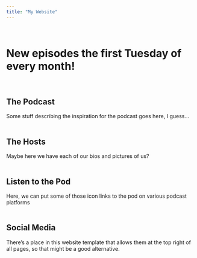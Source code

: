 ```yaml
---
title: "My Website"
---
```

\

# New episodes the first Tuesday of every month!
\

## The Podcast
Some stuff describing the inspiration for the podcast goes here, I guess...
\
\

## The Hosts
Maybe here we have each of our bios and pictures of us?
\
\

## Listen to the Pod
Here, we can put some of those icon links to the pod on various podcast platforms
\
\

## Social Media
There's a place in this website template that allows them at the top right of all pages, so that might be a good alternative.
